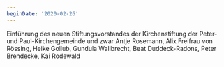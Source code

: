 ```yaml
---
beginDate: '2020-02-26'
---
```


Einführung des neuen Stiftungsvorstandes der Kirchenstiftung der Peter- und
Paul-Kirchengemeinde und zwar Antje Rosemann, Alix Freifrau von Rössing, Heike
Gollub, Gundula Wallbrecht, Beat Duddeck-Radons, Peter Brendecke, Kai Rodewald

